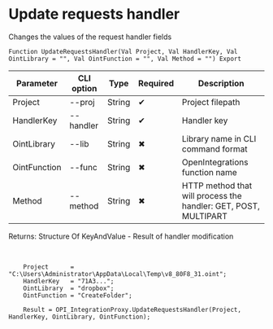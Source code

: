 ﻿---
sidebar_position: 5
---


# Update requests handler
 Changes the values of the request handler fields



`Function UpdateRequestsHandler(Val Project, Val HandlerKey, Val OintLibrary = "", Val OintFunction = "", Val Method = "") Export`

  | Parameter | CLI option | Type | Required | Description |
  |-|-|-|-|-|
  | Project | --proj | String | &#x2714; | Project filepath |
  | HandlerKey | --handler | String | &#x2714; | Handler key |
  | OintLibrary | --lib | String | &#x2716; | Library name in CLI command format |
  | OintFunction | --func | String | &#x2716; | OpenIntegrations function name |
  | Method | --method | String | &#x2716; | HTTP method that will process the handler: GET, POST, MULTIPART |

  
  Returns:  Structure Of KeyAndValue - Result of handler modification

<br/>




```bsl title="1C:Enterprise/OneScript code example"
    Project      = "C:\Users\Administrator\AppData\Local\Temp\v8_80F8_31.oint";
    HandlerKey   = "71A3...";
    OintLibrary  = "dropbox";
    OintFunction = "CreateFolder";

    Result = OPI_IntegrationProxy.UpdateRequestsHandler(Project, HandlerKey, OintLibrary, OintFunction);
```
 





